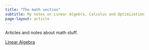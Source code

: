 ```yaml
---
title: "The math section"
subtitle: My notes on Linear Algebra, Calculus and Optimization
page-layout: article
---
```


Articles and notes about math stuff. 

[Linear Algebra](./linear_algebra/index.qmd)